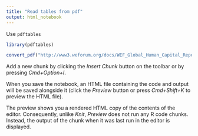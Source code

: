 ```yaml
---
title: "Read tables from pdf"
output: html_notebook
---
```


Use `pdftables`

```r
library(pdftables)

convert_pdf("http://www3.weforum.org/docs/WEF_Global_Human_Capital_Report_2017.pdf", "test2.csv")
```

Add a new chunk by clicking the *Insert Chunk* button on the toolbar or by pressing *Cmd+Option+I*.

When you save the notebook, an HTML file containing the code and output will be saved alongside it (click the *Preview* button or press *Cmd+Shift+K* to preview the HTML file). 

The preview shows you a rendered HTML copy of the contents of the editor. Consequently, unlike *Knit*, *Preview* does not run any R code chunks. Instead, the output of the chunk when it was last run in the editor is displayed.

